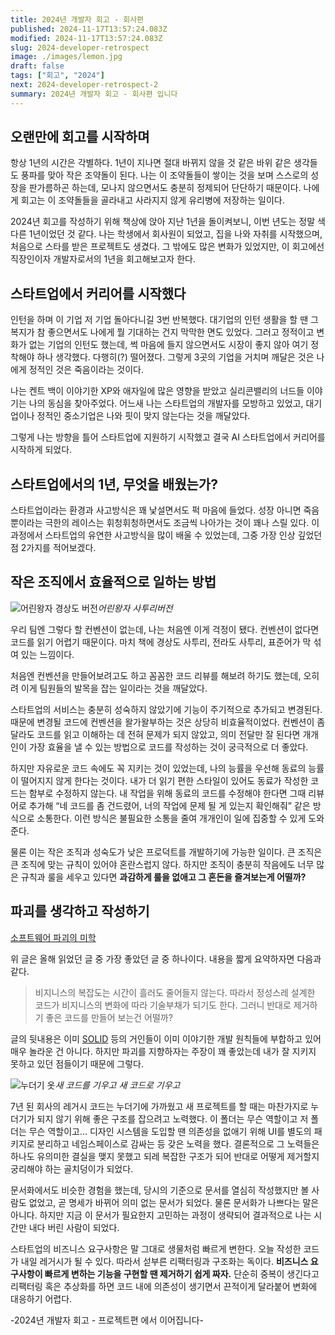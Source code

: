 ```yaml
---
title: 2024년 개발자 회고 - 회사편
published: 2024-11-17T13:57:24.083Z
modified: 2024-11-17T13:57:24.083Z
slug: 2024-developer-retrospect
image: ./images/lemon.jpg
draft: false
tags: ["회고", "2024"]
next: 2024-developer-retrospect-2
summary: 2024년 개발자 회고 - 회사편 입니다
---
```


## 오랜만에 회고를 시작하며

항상 1년의 시간은 각별하다. 1년이 지나면 절대 바뀌지 않을 것 같은 바위 같은 생각들도 풍파를 맞아 작은 조약돌이 된다. 나는 이 조약돌들이 쌓이는 것을 보며 스스로의 성장을 판가름하곤 하는데, 모나지 않으면서도 충분히 정제되어 단단하기 때문이다. 나에게 회고는 이 조약돌들을 골라내고 사라지지 않게 유리병에 저장하는 일이다.

2024년 회고를 작성하기 위해 책상에 앉아 지난 1년을 돌이켜보니, 이번 년도는 정말 색다른 1년이었던 것 같다. 나는 학생에서 회사원이 되었고, 집을 나와 자취를 시작했으며, 처음으로 스타를 받은 프로젝트도 생겼다. 그 밖에도 많은 변화가 있었지만, 이 회고에선 직장인이자 개발자로서의 1년을 회고해보고자 한다.

## 스타트업에서 커리어를 시작했다

인턴을 하며 이 기업 저 기업 돌아다니길 3번 반복했다. 대기업의 인턴 생활을 할 땐 그 복지가 참 좋으면서도 나에게 뭘 기대하는 건지 막막한 면도 있었다. 그러고 정적이고 변화가 없는 기업의 인턴도 했는데, 썩 마음에 들지 않으면서도 시장이 좋지 않아 여기 정착해야 하나 생각했다. 다행히(?) 떨어졌다. 그렇게 3곳의 기업을 거치며 깨달은 것은 나에게 정적인 것은 죽음이라는 것이다.

나는 켄트 백이 이야기한 XP와 애자일에 많은 영향을 받았고 실리콘밸리의 너드들 이야기는 나의 동심을 찾아주었다. 어느새 나는 스타트업의 개발자를 모방하고 있었고, 대기업이나 정적인 중소기업은 나와 핏이 맞지 않는다는 것을 깨달았다.

그렇게 나는 방향을 틀어 스타트업에 지원하기 시작했고 결국 AI 스타트업에서 커리어를 시작하게 되었다.

## 스타트업에서의 1년, 무엇을 배웠는가?

스타트업이라는 환경과 사고방식은 꽤 낯설면서도 퍽 마음에 들었다. 성장 아니면 죽음뿐이라는 극한의 레이스는 휘청휘청하면서도 조금씩 나아가는 것이 꽤나 스릴 있다. 이 과정에서 스타트업의 유연한 사고방식을 많이 배울 수 있었는데, 그중 가장 인상 깊었던 점 2가지를 적어보겠다.

## 작은 조직에서 효율적으로 일하는 방법

![어린왕자 경상도 버전](./images/gyeongsang-do.webp)_어린왕자 사투리버전_

우리 팀엔 그렇다 할 컨벤션이 없는데, 나는 처음엔 이게 걱정이 됐다. 컨벤션이 없다면 코드를 읽기 어렵기 때문이다. 마치 책에 경상도 사투리, 전라도 사투리, 표준어가 막 섞여 있는 느낌이다.

처음엔 컨벤션을 만들어보려고도 하고 꼼꼼한 코드 리뷰를 해보려 하기도 했는데, 오히려 이게 팀원들의 발목을 잡는 일이라는 것을 깨달았다.

스타트업의 서비스는 충분히 성숙하지 않았기에 기능이 주기적으로 추가되고 변경된다. 때문에 변경될 코드에 컨벤션을 왈가왈부하는 것은 상당히 비효율적이었다. 컨벤션이 좀 달라도 코드를 읽고 이해하는 데 전혀 문제가 되지 않았고, 의미 전달만 잘 된다면 개개인이 가장 효율을 낼 수 있는 방법으로 코드를 작성하는 것이 궁극적으로 더 좋았다.

하지만 자유로운 코드 속에도 꼭 지키는 것이 있었는데, 나의 능률을 우선해 동료의 능률이 떨어지지 않게 한다는 것이다. 내가 더 읽기 편한 스타일이 있어도 동료가 작성한 코드는 함부로 수정하지 않는다. 내 작업을 위해 동료의 코드를 수정해야 한다면 그때 리뷰어로 추가해 “네 코드를 좀 건드렸어, 너의 작업에 문제 될 게 있는지 확인해줘” 같은 방식으로 소통한다. 이런 방식은 불필요한 소통을 줄여 개개인이 일에 집중할 수 있게 도와준다.

물론 이는 작은 조직과 성숙도가 낮은 프로덕트를 개발하기에 가능한 일이다. 큰 조직은 큰 조직에 맞는 규칙이 있어야 혼란스럽지 않다. 하지만 조직이 충분히 작음에도 너무 많은 규칙과 룰을 세우고 있다면 **과감하게 룰을 없애고 그 혼돈을 즐겨보는게 어떨까?**

## 파괴를 생각하고 작성하기

[소프트웨어 파괴의 미학](https://kciter.so/posts/the-aesthetics-of-destorying-software/)

위 글은 올해 읽었던 글 중 가장 좋았던 글 중 하나이다. 내용을 짧게 요약하자면 다음과 같다.

> 비지니스의 복잡도는 시간이 흘러도 줄어들지 않는다.
> 따라서 정성스레 설계한 코드가 비지니스의 변화에 따라 기술부채가 되기도 한다.
> 그러니 반대로 제거하기 좋은 코드를 만들어 보는건 어떨까?

글의 뒷내용은 이미 [SOLID](<https://ko.wikipedia.org/wiki/SOLID_(%EA%B0%9D%EC%B2%B4_%EC%A7%80%ED%96%A5_%EC%84%A4%EA%B3%84)>) 등의 거인들이 이미 이야기한 개발 원칙들에 부합하고 있어 매우 놀라운 건 아니다. 하지만 파괴를 지향하자는 주장이 꽤 좋았는데 내가 잘 지키지 못하고 있던 점들이기 때문에 그렇다.

![누더기 옷](./images/nuudagi.png)_새 코드를 기우고 새 코드로 기우고_

7년 된 회사의 레거시 코드는 누더기에 가까웠고 새 프로젝트를 할 때는 마찬가지로 누더기가 되지 않기 위해 좋은 구조를 잡으려고 노력했다. 이 폴더는 무슨 역할이고 저 폴더는 무슨 역할이고… 디자인 시스템을 도입할 땐 의존성을 없애기 위해 UI를 별도의 패키지로 분리하고 네임스페이스로 감싸는 등 갖은 노력을 했다. 결론적으로 그 노력들은 하나도 유의미한 결실을 맺지 못했고 되레 복잡한 구조가 되어 반대로 어떻게 제거할지 궁리해야 하는 골치덩이가 되었다.

문서화에서도 비슷한 경험을 했는데, 당시의 기준으로 문서를 열심히 작성했지만 볼 사람도 없었고, 곧 명세가 바뀌어 의미 없는 문서가 되었다. 물론 문서화가 나쁘다는 말은 아니다. 하지만 지금 이 문서가 필요한지 고민하는 과정이 생략되어 결과적으로 나는 시간만 내다 버린 사람이 되었다.

스타트업의 비즈니스 요구사항은 말 그대로 생물처럼 빠르게 변한다. 오늘 작성한 코드가 내일 레거시가 될 수 있다. 따라서 섣부른 리팩터링과 구조화는 독이다. **비즈니스 요구사항이 빠르게 변하는 기능을 구현할 땐 제거하기 쉽게 짜자.** 단순히 중복이 생긴다고 리팩터링 혹은 추상화를 하면 코드 내에 의존성이 생기면서 끈적이게 달라붙어 변화에 대응하기 어렵다.

-2024년 개발자 회고 - 프로젝트편 에서 이어집니다-
